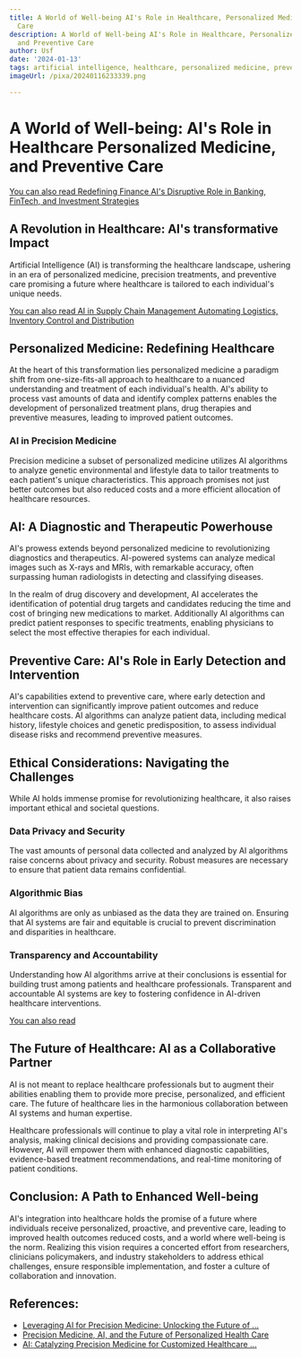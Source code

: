 ```yaml
---
title: A World of Well-being AI's Role in Healthcare, Personalized Medicine, and Preventive
  Care
description: A World of Well-being AI's Role in Healthcare, Personalized Medicine,
  and Preventive Care
author: Usf
date: '2024-01-13'
tags: artificial intelligence, healthcare, personalized medicine, preventive care
imageUrl: /pixa/20240116233339.png

---
```

# A World of  Well-being: AI's Role in Healthcare Personalized Medicine, and Preventive  Care

[You  can also read Redefining Finance AI's Disruptive Role in Banking, FinTech, and Investment Strategies](Redefining%20Finance%20AI%27s%20Disruptive%20Role%20in%20Banking%2C%20FinTech%2C%20and%20Investment%20Strategies)


## A Revolution in Healthcare: AI's transformative Impact

Artificial Intelligence (AI) is transforming the healthcare landscape, ushering in an era of personalized medicine, precision treatments, and  preventive care promising a future where healthcare is tailored to each individual's unique needs.

[You  can also read AI in Supply  Chain Management  Automating Logistics, Inventory Control and Distribution](AI%20in%20Supply%20Chain%20Management%20Automating%20Logistics%2C%20Inventory%20Control%2C%20and%20Distribution)


## Personalized Medicine: Redefining Healthcare

At the  heart of this  transformation lies personalized medicine a paradigm shift from one-size-fits-all approach to healthcare to a nuanced understanding and treatment of each  individual's health. AI's ability to process vast amounts of data and identify complex patterns enables the development of  personalized treatment plans,  drug therapies and preventive measures, leading to improved  patient outcomes.

### AI in  Precision Medicine

Precision medicine a subset of personalized medicine utilizes AI  algorithms to analyze genetic environmental and lifestyle data to tailor treatments to  each  patient's unique  characteristics. This approach  promises not  just better outcomes but also reduced costs and a more efficient allocation  of healthcare resources.

## AI: A Diagnostic and Therapeutic Powerhouse

AI's prowess extends beyond  personalized medicine to revolutionizing diagnostics  and therapeutics. AI-powered systems can analyze medical images  such as X-rays and MRIs, with remarkable accuracy, often surpassing human  radiologists in detecting and classifying diseases.

In the  realm of drug discovery and development, AI accelerates the  identification of potential drug targets and candidates reducing the time and cost  of bringing new medications to market. Additionally AI algorithms can predict patient responses to specific treatments, enabling physicians to select the most effective  therapies for each individual.

## Preventive Care: AI's Role in Early Detection and Intervention

AI's capabilities extend to preventive care, where early detection  and  intervention can significantly improve  patient  outcomes and reduce  healthcare costs. AI algorithms can analyze patient data, including medical  history,  lifestyle choices and genetic predisposition, to assess individual disease risks and recommend preventive measures.

## Ethical Considerations: Navigating the Challenges

While AI holds immense promise for revolutionizing healthcare,  it also raises important ethical and societal questions.

### Data Privacy and Security

The vast amounts of personal data collected and analyzed by AI  algorithms raise concerns about privacy  and security. Robust measures are necessary to ensure  that patient data remains confidential.

### Algorithmic Bias

AI algorithms are only as unbiased as the data they are trained on. Ensuring that  AI systems are fair  and  equitable is crucial to prevent discrimination and disparities in healthcare.

### Transparency and Accountability

Understanding how AI algorithms  arrive at their conclusions is essential for building  trust among patients and healthcare professionals.  Transparent  and accountable AI  systems are key to fostering confidence in AI-driven healthcare interventions.

[You can also read ]()


## The Future of  Healthcare: AI as a Collaborative Partner

AI is not meant to replace healthcare professionals but to augment their abilities enabling them  to provide more  precise, personalized, and  efficient  care. The future of healthcare lies in the harmonious collaboration  between AI systems and human expertise.

Healthcare professionals will continue  to play a vital role in interpreting AI's analysis, making clinical decisions and providing compassionate care. However, AI will empower them with enhanced diagnostic capabilities, evidence-based treatment recommendations, and  real-time monitoring of patient conditions.

## Conclusion: A Path to Enhanced Well-being

AI's  integration into  healthcare holds the promise of a future where individuals receive personalized, proactive, and preventive care, leading to improved health outcomes reduced costs, and a world where well-being is the norm. Realizing this vision requires a concerted effort from researchers, clinicians policymakers, and industry stakeholders to address ethical  challenges, ensure responsible implementation, and foster a culture of collaboration and innovation.

## References:
- [Leveraging AI for Precision Medicine: Unlocking the Future of ...](https://www.linkedin.com/pulse/leveraging-ai-precision-medicine-unlocking-future-healthcare-bates)
- [Precision Medicine, AI, and the Future of Personalized Health Care](https://www.ncbi.nlm.nih.gov/pmc/articles/PMC7877825/)
- [AI: Catalyzing Precision Medicine for Customized Healthcare ...](https://medium.com/mrya/ai-catalyzing-precision-medicine-for-customized-healthcare-solutions-11358590ebe8)
